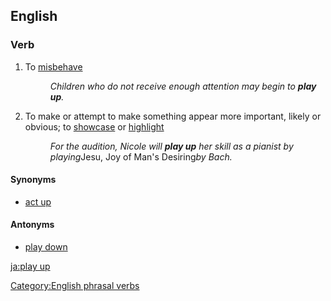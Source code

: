 ==English==

===Verb===
{{infl|en|verb|head=to [[play]] [[up]]}}

# {{British|idiom}} To [[misbehave]]
#: ''Children who do not receive enough attention may begin to '''play up'''.'' 
# {{idiom}} To make or attempt to make something appear more important, likely or obvious; to [[showcase]] or [[highlight]]
#:''For the audition, Nicole will '''play up''' her skill as a pianist by playing ''Jesu, Joy of Man's Desiring'' by Bach.''

====Synonyms====
*{{sense|to misbehave}} [[act up]]

====Antonyms====
*[[play down]]

[[Category:English phrasal verbs]]

[[ja:play up]]